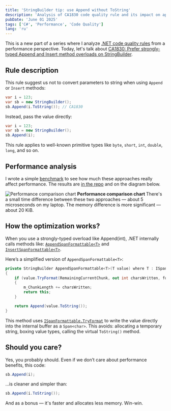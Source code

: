 ```yaml
---
title: 'StringBuilder tip: use Append without ToString'
description: 'Analysis of CA1830 code quality rule and its impact on application performance'
pubDate: 'June 01 2025'
tags: ['C#', 'Performance', 'Code Quality']
lang: 'ru'
---
```



This is a new part of a series where I analyze [.NET code quality rules](https://learn.microsoft.com/en-us/dotnet/fundamentals/code-analysis/quality-rules/) from a performance perspective. Today, let's talk about [CA1830: Prefer strongly-typed Append and Insert method overloads on StringBuilder](https://learn.microsoft.com/en-us/dotnet/fundamentals/code-analysis/quality-rules/ca1830).

## Rule description

This rule suggest us not to convert parameters to string when using `Append` or `Insert` methods:

```cs
var i = 123;  
var sb = new StringBuilder();  
sb.Append(i.ToString()); // CA1830
```

Instead, pass the value directly:

```cs
var i = 123;  
var sb = new StringBuilder();  
sb.Append(i);
```

This rule applies to well-known primitive types like `byte`, `short`, `int`, `double`, `long`, and so on.

## Performance analysis

I wrote a simple [benchmark](https://github.com/alexeyfv/DotNetBenchmarks/blob/main/CodeAnalysis/CA1830.cs) to see how much these approaches really affect performance. The results are [in the repo](https://github.com/alexeyfv/DotNetBenchmarks/blob/main/CodeAnalysis/BenchmarkDotNet.Artifacts/results/Benchmark.Ca1830-report-github.md) and on the diagram below.

<Image
  src={benchmark}
  alt="Performance comparison chart "
/>
<strong style="text-align: center;">
  Performance comparison chart 
</strong>
There's a small time difference between these two approaches — about 5 microseconds on my laptop. The memory difference is more significant — about 20 KiB.

## How the optimization works?

When you use a strongly-typed overload like Append(int), .NET internally calls methods like: [`AppendSpanFormattable<T>`](https://github.com/dotnet/runtime/blob/main/src/libraries/System.Private.CoreLib/src/System/Text/StringBuilder.cs#L1056) and [`InsertSpanFormattable<T>`](https://github.com/dotnet/runtime/blob/main/src/libraries/System.Private.CoreLib/src/System/Text/StringBuilder.cs#L1412).

Here’s a simplified version of `AppendSpanFormattable<T>`:

```cs
private StringBuilder AppendSpanFormattable<T>(T value) where T : ISpanFormattable  
{  
    if (value.TryFormat(RemainingCurrentChunk, out int charsWritten, format: default, provider: null))  
    {  
        m_ChunkLength += charsWritten;  
        return this;  
    }

    return Append(value.ToString());  
}
```

This method uses [`ISpanFormattable.TryFormat`](https://learn.microsoft.com/en-us/dotnet/api/system.ispanformattable.tryformat) to write the value directly into the internal buffer as a `Span<char>`. This avoids: allocating a temporary string, boxing value types, calling the virtual `ToString()` method.

## Should you care?

Yes, you probably should. Even if we don’t care about performance benefits, this code:

```cs
sb.Append(i);
```

…is cleaner and simpler than:

```cs
sb.Append(i.ToString());
```

And as a bonus — it's faster and allocates less memory. Win-win. 